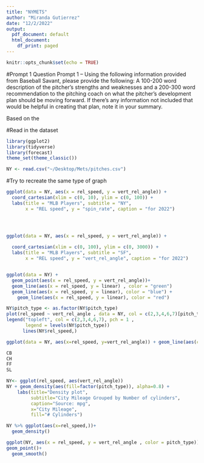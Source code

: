 ```yaml
---
title: "NYMETS"
author: "Miranda Gutierrez"
date: "12/2/2022"
output:
  pdf_document: default
  html_document:
    df_print: paged
---
```


```r
knitr::opts_chunk$set(echo = TRUE)
```


#Prompt 1 Question
Prompt 1 – Using the following information provided from Baseball Savant, please provide the
following: A 100-200 word description of the pitcher’s strengths and weaknesses and a 200-300 word
recommendation to the pitching coach on what the pitcher’s development plan should be moving
forward. If there’s any information not included that would be helpful in creating that plan, note it in
your summary.

Based on the 

#Read in the dataset 
```r
library(ggplot2)
library(tidyverse)
library(forecast)
theme_set(theme_classic())

NY <- read.csv("~/Desktop/Mets/pitches.csv")
```

#Try to recreate the same type of graph

```r
ggplot(data = NY, aes(x = rel_speed, y = vert_rel_angle)) +
  coord_cartesian(xlim = c(0, 10), ylim = c(0, 100)) +
  labs(title = "MLB Players", subtitle = "NY",
       x = "REL speed", y = "spin_rate", caption = "for 2022")




ggplot(data = NY, aes(x = rel_speed, y = vert_rel_angle)) +
  
  coord_cartesian(xlim = c(0, 100), ylim = c(0, 3000)) +
  labs(title = "MLB Players", subtitle = "SF",
       x = "REL speed", y = "vert_rel_angle", caption = "for 2022")



```


```r

ggplot(data = NY) +
  geom_point(aes(x = rel_speed, y = vert_rel_angle))+
  geom_line(aes(x = rel_speed, y = linear) , color = "green")
  geom_line(aes(x = rel_speed, y = linear), color = "blue") +
    geom_line(aes(x = rel_speed, y = linear), color = "red")

```


```r
NY$pitch_type <- as.factor(NY$pitch_type)
plot(rel_speed ~ vert_rel_angle , data = NY, col = c(2,3,4,6,7)[pitch_type])
legend("topleft", col = c(2,3,4,6,7), pch = 1 ,
       legend = levels(NY$pitch_type))
      lines(NY$rel_speed,)


```

```r
ggplot(data = NY, aes(x=rel_speed, y=vert_rel_angle)) + geom_line(aes(colour=pitch_type))
```




```r
CB
CH
FF
SL

NY<- ggplot(rel_speed, aes(vert_rel_angle))
NY + geom_density(aes(fill=factor(pitch_type)), alpha=0.8) + 
    labs(title="Density plot", 
         subtitle="City Mileage Grouped by Number of cylinders",
         caption="Source: mpg",
         x="City Mileage",
         fill="# Cylinders")

```


```r
NY %>% ggplot(aes(x=rel_speed,))+
  geom_density()
```


```r
ggplot(NY, aes(x = rel_speed, y = vert_rel_angle , color = pitch_type)) +
geom_point()+
  geom_smooth()

```


```r



```

